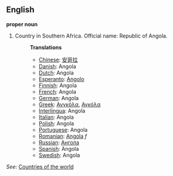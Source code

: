==English==

'''proper noun'''

# Country in Southern Africa. Official name: Republic of Angola.
#:'''Translations'''
#:*[[Chinese]]: [[安哥拉]]
#:*[[Danish]]: Angola
#:*[[Dutch]]: Angola
#:*[[Esperanto]]: [[Angolo]]
#:*[[Finnish]]: Angola
#:*[[French]]: Angola
#:*[[German]]: Angola
#:*[[Greek]]: [[Ανγκόλα]], [[Αγκόλα]]
#:*[[Interlingua]]: Angola
#:*[[Italian]]: Angola
#:*[[Polish]]: Angola
#:*[[Portuguese]]: Angola
#:*[[Romanian]]: [[Angola]] ''f''
#:*[[Russian]]: [[Ангола]]
#:*[[Spanish]]: Angola
#:*[[Swedish]]: Angola

''See'': [[Countries of the world]]